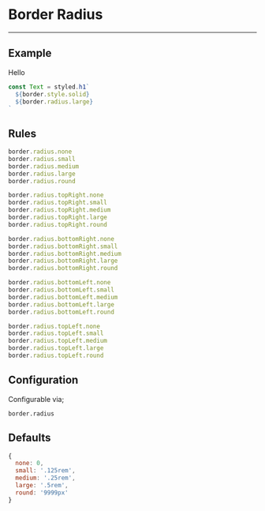 
# Border Radius

---

## Example

<Radius>Hello</Radius>

```js
const Text = styled.h1`
  ${border.style.solid}
  ${border.radius.large}
`
```

## Rules

```js
border.radius.none
border.radius.small
border.radius.medium
border.radius.large
border.radius.round

border.radius.topRight.none
border.radius.topRight.small
border.radius.topRight.medium
border.radius.topRight.large
border.radius.topRight.round

border.radius.bottomRight.none
border.radius.bottomRight.small
border.radius.bottomRight.medium
border.radius.bottomRight.large
border.radius.bottomRight.round

border.radius.bottomLeft.none
border.radius.bottomLeft.small
border.radius.bottomLeft.medium
border.radius.bottomLeft.large
border.radius.bottomLeft.round

border.radius.topLeft.none
border.radius.topLeft.small
border.radius.topLeft.medium
border.radius.topLeft.large
border.radius.topLeft.round
```

## Configuration

Configurable via;

```
border.radius
```

## Defaults

```js
{
  none: 0,
  small: '.125rem',
  medium: '.25rem',
  large: '.5rem',
  round: '9999px'
}
```
